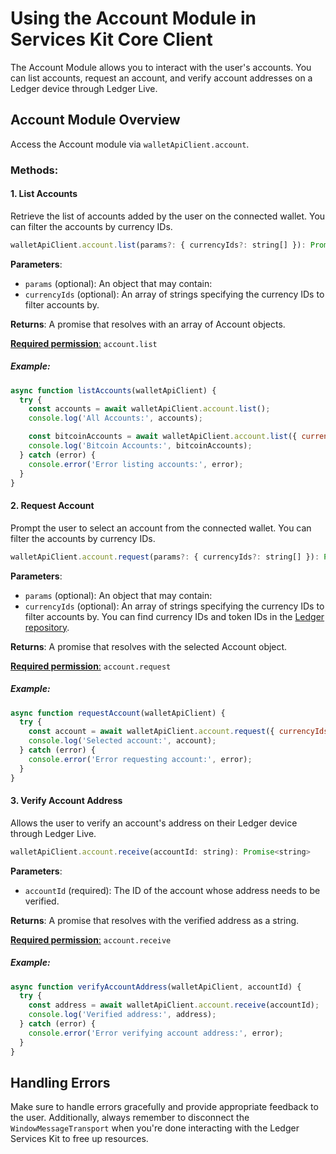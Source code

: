 # Using the Account Module in Services Kit Core Client

The Account Module allows you to interact with the user's accounts. You can list accounts, request an account, and verify account addresses on a Ledger device through Ledger Live.

## Account Module Overview

Access the Account module via `walletApiClient.account`.

### Methods:

#### 1. List Accounts

Retrieve the list of accounts added by the user on the connected wallet. You can filter the accounts by currency IDs.

```javascript
walletApiClient.account.list(params?: { currencyIds?: string[] }): Promise<Account[]>
```

**Parameters**:
- `params` (optional): An object that may contain:
- `currencyIds` (optional): An array of strings specifying the currency IDs to filter accounts by.

**Returns**: A promise that resolves with an array of Account objects.

[**Required permission**:](https://developers.ledger.com/docs/ledger-live/discover/guides/wallet-api/appendix/manifest#permissions)
 `account.list`

##### Example:

```javascript
async function listAccounts(walletApiClient) {
  try {
    const accounts = await walletApiClient.account.list();
    console.log('All Accounts:', accounts);

    const bitcoinAccounts = await walletApiClient.account.list({ currencyIds: ['bitcoin'] });
    console.log('Bitcoin Accounts:', bitcoinAccounts);
  } catch (error) {
    console.error('Error listing accounts:', error);
  }
}
```

#### 2. Request Account

Prompt the user to select an account from the connected wallet. You can filter the accounts by currency IDs.

```javascript
walletApiClient.account.request(params?: { currencyIds?: string[] }): Promise<Account>
```

**Parameters**:
- `params` (optional): An object that may contain:
- `currencyIds` (optional): An array of strings specifying the currency IDs to filter accounts by. You can find currency IDs and token IDs in the [Ledger repository](https://github.com/LedgerHQ/ledger-live/blob/main/libs/ledgerjs/packages/cryptoassets/src/currencies.ts).

**Returns**: A promise that resolves with the selected Account object.

[**Required permission**:](https://developers.ledger.com/docs/ledger-live/discover/guides/wallet-api/appendix/manifest#permissions) `account.request`

##### Example:

```javascript
async function requestAccount(walletApiClient) {
  try {
    const account = await walletApiClient.account.request({ currencyIds: ['ethereum'] });
    console.log('Selected account:', account);
  } catch (error) {
    console.error('Error requesting account:', error);
  }
}
```

#### 3. Verify Account Address

Allows the user to verify an account's address on their Ledger device through Ledger Live.

```javascript
walletApiClient.account.receive(accountId: string): Promise<string>
```

**Parameters**:
- `accountId` (required): The ID of the account whose address needs to be verified.

**Returns**: A promise that resolves with the verified address as a string.

[**Required permission**:](https://developers.ledger.com/docs/ledger-live/discover/guides/wallet-api/appendix/manifest#permissions)
 `account.receive`

##### Example:

```javascript
async function verifyAccountAddress(walletApiClient, accountId) {
  try {
    const address = await walletApiClient.account.receive(accountId);
    console.log('Verified address:', address);
  } catch (error) {
    console.error('Error verifying account address:', error);
  }
}
```

## Handling Errors

Make sure to handle errors gracefully and provide appropriate feedback to the user. Additionally, always remember to disconnect the `WindowMessageTransport` when you're done interacting with the Ledger Services Kit to free up resources.
